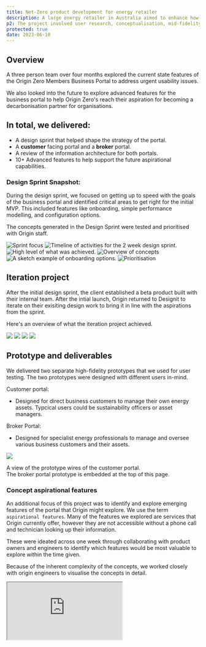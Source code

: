 ```yaml
---
title: Net-Zero product development for energy retailer
description: A large energy retailer in Australia aimed to enhance how business customers engage with their energy services. They also sought to be recognized as a better partner in the mission to achieve Net Zero emissions.
p2: The project involved user research, conceptualisation, mid-fidelity and high fidelity prototyping, workshops, design sprints, user testing, and more.
protected: true
date: 2023-06-10
---
```


<Collaborators people="Cimara Carneiro, Julia Leong " />

<FigmaProtoFrame
  className="from-orange-300 to-red-500"
  src="https://www.figma.com/embed?embed_host=share&url=https%3A%2F%2Fwww.figma.com%2Fproto%2FHteqyIB2BDOIJw3r3ta1cp%2F%255BBroker%255D-Origin-Zero---MBA-2.0-Portal-Design-file%3Fpage-id%3D202%253A37995%26node-id%3D223-40495%26node-type%3DFRAME%26viewport%3D646%252C1292%252C0.1%26t%3DPF7t6n4Ar0aPto8k-1%26scaling%3Dscale-down%26content-scaling%3Dfixed%26starting-point-node-id%3D223%253A40495%26show-proto-sidebar%3D1"
/>

## Overview

A three person team over four months explored the current state features of the Origin Zero Members Business Portal to address urgent usability issues.

We also looked into the future to explore advanced features for the business portal to help Origin Zero's reach their aspiration for becoming a decarbonisation partner for organisations.

## In total, we delivered:

- A design sprint that helped shape the strategy of the portal.
- A **customer** facing portal and a **broker** portal.
- A review of the information architecture for both portals.
- 10+ Advanced features to help support the future aspirational capabilities.

### Design Sprint Snapshot:

During the design sprint, we focused on getting up to speed with the goals of the business portal and identified critical areas to get right for the initial MVP. This included features like onboarding, simple performance modelling, and configuration options.

The concepts generated in the Design Sprint were tested and prioritised with Origin staff.

<MDXCarousel>
<Img type="slides" alt="Sprint focus" src="/projects/origin-mbp/sprint/Designit_MBA_2.0_Sprint_Report_Page_05.png"/>
<Img type="slides" alt="Timeline of activities for the 2 week design sprint." src="/projects/origin-mbp/sprint/Designit_MBA_2.0_Sprint_Report_Page_08.png"/>
<Img type="slides" alt="High level of what was achieved." src="/projects/origin-mbp/sprint/Designit_MBA_2.0_Sprint_Report_Page_09.png"/>
<Img type="slides" alt="Overview of concepts" src="/projects/origin-mbp/sprint/Designit_MBA_2.0_Sprint_Report_Page_11.png"/>
<Img type="slides" alt="A sketch example of onboarding options." src="/projects/origin-mbp/sprint/Designit_MBA_2.0_Sprint_Report_Page_14.png"/>
<Img type="slides" alt="Prioritisation" src="/projects/origin-mbp/sprint/ds-prioritisation.png"/>

</MDXCarousel>

## Iteration project

After the initial design sprint, the client established a beta product built with their internal team. After the intial launch, Origin returned to Designit to iterate on their exisiting design work to bring it in line with the aspirations from the sprint.

Here's an overview of what the iteration project achieved.

<MDXCarousel>

<Img src="/projects/origin-mbp/Intro.png" type="slides"/>
<Img src="/projects/origin-mbp/Challenge.png" type="slides"/>
<Img src="/projects/origin-mbp/Approach.png" type="slides"/>
<Img src="/projects/origin-mbp/Impact.png" type="slides"/>
</MDXCarousel>

## Prototype and deliverables

We delivered two separate high-fidelity prototypes that we used for user testing. The two prototypes were designed with different users in-mind.

Customer portal:

- Designed for direct business customers to manage their own energy assets. Typcical users could be sustainability officers or asset managers.

Broker Portal:

- Designed for specialist energy professionals to manage and oversee various business customers and their assets.

<Img
  className="max-w-4xl border-none bg-none lg:p-0"
  src="/projects/origin-mbp/originzerofigma.png"
/>
<Caption>
  A view of the prototype wires of the customer portal. <br /> The broker portal
  prototype is embedded at the top of this page.
</Caption>

### Concept aspirational features

An additional focus of this project was to identify and explore emerging features of the portal that Origin might explore. We use the term `aspirational features`. Many of the features we explored are services that Origin currently offer, however they are not accessible without a phone call and technician looking up their information.

These were ideated across one week through collaborating with product owners and engineers to identify which features would be most valuable to explore within the time given.

Because of the inherent complexity of the concepts, we worked closely with origin engineers to visualise the concepts in detail.

<MDXCarousel>

<div>
  <div className=" mx-auto w-full max-w-5xl rounded-[8px] border border-zinc-300 bg-zinc-300 p-[4px] shadow-md *:rounded-[4px] dark:bg-white dark:bg-opacity-50 md:rounded-[12px] md:border-white md:bg-white md:bg-opacity-50 md:p-[8px] md:*:rounded-[6px]">
    <iframe
      className="relative aspect-[3/2] w-full overflow-clip bg-white"
      style={{
        zoom: 0.66,
      }}
      src="https://miro.com/app/live-embed/uXjVMUdHQcc=/?moveToViewport=-8418,-6791,9941,5326&embedId=570581930283"
      
    />
  </div>
  <Caption>
    We conducted a workshop with stakeholders to share and prioritise the
    aspirational concepts.
  </Caption>
</div>

{/* <FigmaEmbed /> */}
{/* Issue with this specific figma component on mobile sizes.    */}
<div>
  <Img
    src="/projects/origin-mbp/network-tarrif-optimisation.png"
  />
  <Caption>An example aspiration feature concept: [Figma link to view all](https://www.figma.com/design/lMP0N0ccmMFHejQKESZ1eb/Origin-Zero-x-Designit_-MBA-2.0-Redesign_-Advanced-Features-Exploration?node-id=26-46&t=dsuoLCt5eBhbd0az-1)</Caption>
</div>

</MDXCarousel>
{/*  */}

## Project playback

I created several playback reels to share the work and research findings with Origin Zero's stakeholders, and an additional video to playback with the Designit internally.

To access the videos below, use the password: `DmtrR?tmr@z3FMXt`

<MDXCarousel>
  {/* Customer */}
  <iframe
    className="mx-auto mt-4 aspect-[1920/1080] w-full max-w-5xl rounded-lg"
    src="https://player.vimeo.com/video/832445151?badge=0&amp;autopause=0&amp;player_id=0&amp;app_id=58479"
    frameborder="0"
    allow="autoplay; fullscreen; picture-in-picture; clipboard-write"
    title="Designit x Origin Zero: Customer Experience Snapshot"
  />
  {/* Broker */}
  <iframe
    className="mx-auto mt-4 aspect-[1920/1080] w-full max-w-5xl rounded-lg"
    src="https://player.vimeo.com/video/832444772?badge=0&amp;autopause=0&amp;player_id=0&amp;app_id=58479"
    frameborder="0"
    allow="autoplay; fullscreen; picture-in-picture; clipboard-write"
    title="Designit x Origin Zero: Broker Experience Snapshot"
  />
  {/* Future Concepts */}
  <iframe
    className="mx-auto mt-4 aspect-[1920/1080] w-full max-w-5xl  rounded-lg"
    src="https://player.vimeo.com/video/832445137?badge=0&amp;autopause=0&amp;player_id=0&amp;app_id=58479"
    frameborder="0"
    allow="autoplay; fullscreen; picture-in-picture; clipboard-write"
    title="Designit x Origin Zero: Concept Testing Highlights"
  />
  {/* Global playback */}
  <iframe
    className="mx-auto mt-4 aspect-[1920/1080] w-full max-w-5xl  rounded-lg"
    src="https://player.vimeo.com/video/916520968?h=f5f23cc6d5&amp;badge=0&amp;autopause=0&amp;player_id=0&amp;app_id=58479"
    frameborder="0"
    allow="autoplay; fullscreen; picture-in-picture; clipboard-write"
    title="[Internal] Designit Australia - Origin Zero Global Case Study"
  />
</MDXCarousel>

<script src="https://player.vimeo.com/api/player.js"></script>

## Learnings

Each of our team members were new to the space of Sustainaiblity and energy, so there was a learning curve when trying to understand and design for concepts such as [Network Tarrif Optiimisation](https://shellenergy.com.au/energy-insights/network-tariff-optimisation-savings/), [EV Fleet Management](https://www.originzero.com.au/energy-solutions/360-ev-e-mobility/), and [Power Factor Correction](https://arc.net/l/quote/jezhtbat).

Many of these concepts didn't have a pre-existing design pattern that we could leverage as precedents, so coming up with what might be suitable to display and communicate something like power factor was an exciting challenge.

We leveraged a few precedents from finance product design to communicate realtime changes.

## Acknowledgements

Big thanks to Scott and Jake from Origin for their close collaboration on this project and the Designit team for your work along the journey.
